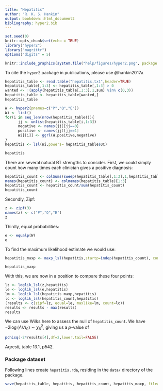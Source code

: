 ```yaml
---
title: "Hepatitis"
author: "R. K. S. Hankin"
output: bookdown::html_document2
bibliography: hyper2.bib
---
```



```r
set.seed(0)
knitr::opts_chunk$set(echo = TRUE)
library("hyper2")
library("magrittr")
options("digits" = 5)
```

```r
knitr::include_graphics(system.file("help/figures/hyper2.png", package = "hyper2"))
```

To cite the `hyper2` package in publications, please use @hankin2017a.

```r
hepatitis_table <- read.table("hepatitis.txt",header=TRUE)
hepatitis_table[,1:3] <- hepatitis_table[,1:3] > 0
wanted <- !(apply(hepatitis_table[,1:3],1,sum) %in% c(0,3))
hepatitis_table <- hepatitis_table[wanted,]
hepatitis_table
```

```r
W <- hyper2(pnames=c("P","Q","E"))
Wi <- list()
for(i in seq_len(nrow(hepatitis_table))){
      jj <- unlist(hepatitis_table[i,1:3])
      negative <- names(jj)[jj==0]
      positive <- names(jj)[jj==1]
      Wi[[i]] <- ggrl(W,positive,negative)
}
hepatitis <- lsl(Wi,powers= hepatitis_table$OC)
```


```r
hepatitis
```			


There are several natural BT strengths to consider.  First, we could
simply count how many times each clinician gives a positive diagnosis:

```r
hepatitis_count <- colSums(sweep(hepatitis_table[,1:3],1,hepatitis_table$OC,"*"))
names(hepatitis_count) <- colnames(hepatitis_table)[1:3]
hepatitis_count <- hepatitis_count/sum(hepatitis_count)
hepatitis_count
```

Secondly, Zipf:


```r
z <- zipf(3)
names(z) <- c("P","Q","E")
z
```

Thirdly, equal probabilities:


```r
e <- equalp(W)
e
```

To find the maximum likelihood estimate we would use:

```r
hepatitis_maxp <- maxp_lsl(hepatitis,startp=indep(hepatitis_count), control=list(trace=110))
```

```r
hepatitis_maxp
```

With this, we are now in a position to compare these four points:

```r
lz <- loglik_lsl(z,hepatitis) 
le <- loglik_lsl(e,hepatitis)
lm <- loglik_lsl(hepatitis_maxp,hepatitis)
lc <- loglik_lsl(hepatitis_count,hepatitis)
(results <- c(zipf=lz, equal=le, maxlike=lm, count=lc))
results <- results - max(results)
results
```

We can use Wilks here to assess the null of `hepatitis_count`.  We
have $-2\log(\Lambda/\Lambda_0)\sim\chi^2_6$, giving us a $p$-value of

```r
pchisq(-2*results[4],df=2,lower.tail=FALSE)
```



Agresti, table 13.1, p542.

### Package dataset {-}

Following lines create `hepatitis.rda`, residing in the `data/`
directory of the package.


```r
save(hepatitis_table, hepatitis, hepatitis_count, hepatitis_maxp, file="hepatitis.rda")
```
